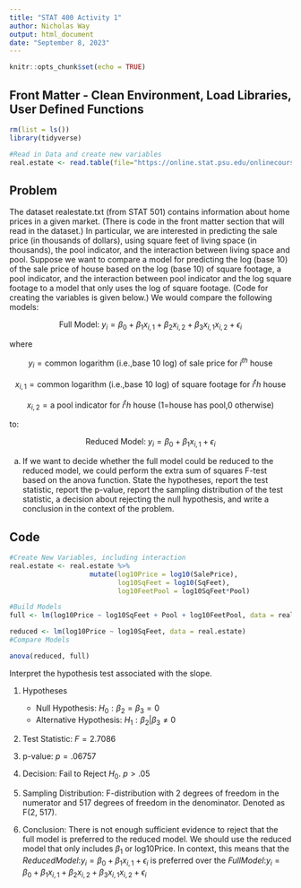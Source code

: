 ---
title: "STAT 400 Activity 1"
author: Nicholas Way
output: html_document
date: "September 8, 2023"
---

```{r setup, include=FALSE}
knitr::opts_chunk$set(echo = TRUE)
```
## Front Matter - Clean Environment, Load Libraries, User Defined Functions
```{r}
rm(list = ls())
library(tidyverse)

#Read in Data and create new variables
real.estate <- read.table(file="https://online.stat.psu.edu/onlinecourses/sites/stat501/files/data/realestate.txt",header=TRUE)
```


## Problem 

The dataset realestate.txt (from STAT 501) contains information about home prices in a given market. (There is code in the front matter section that will read in the dataset.) In particular, we are interested in predicting the sale price (in thousands of dollars), using square feet of living space (in thousands), the pool indicator, and the interaction between living space and pool. Suppose we want to compare a model for predicting the log (base 10) of the sale price of house based on the log (base 10) of square footage, a pool indicator, and the interaction between pool indicator and the log square footage to a model that only uses the log of square footage. (Code for creating the variables is given below.) We would compare the following models:

$$\text{Full Model: } y_i=\beta_0+\beta_1 x_{i,1}+\beta_2 x_{i,2}+\beta_3 x_{i,1} x_{i,2}+\epsilon_i$$

where 

$$y_i=\text{common logarithm (i.e.,base 10 log) of sale price for } i^{th}  \text{ house}$$

$$x_{i,1}=\text{common logarithm (i.e.,base 10 log)  of square footage for } i^th \text{ house}$$

$$x_{i,2}=\text{a pool indicator for } i^th \text{ house (1=house has pool,0 otherwise)}$$

to: 

$$\text{Reduced Model: } y_i=\beta_0+\beta_1 x_{i,1}+\epsilon_i$$


a. If we want to decide whether the full model could be reduced to the reduced model, we could perform the extra sum of squares F-test based on the anova function. State the hypotheses, report the test statistic, report the p-value, report the sampling distribution of the test statistic, a decision about rejecting the null hypothesis, and write a conclusion in the context of the problem.  

## Code
```{r}
#Create New Variables, including interaction
real.estate <- real.estate %>%
                    mutate(log10Price = log10(SalePrice),
                           log10SqFeet = log10(SqFeet),
                           log10FeetPool = log10SqFeet*Pool)

#Build Models
full <- lm(log10Price ~ log10SqFeet + Pool + log10FeetPool, data = real.estate)

reduced <- lm(log10Price ~ log10SqFeet, data = real.estate)
#Compare Models

anova(reduced, full)
```

Interpret the hypothesis test associated with the slope.

1. Hypotheses
    - Null Hypothesis: $H_0: \beta_2 = \beta_3 = 0$ 
    - Alternative Hypothesis: $H_1: \beta_2 | \beta_3 \ne 0$

2. Test Statistic: $F=2.7086$

3. p-value: $p = .06757$

4. Decision: Fail to Reject $H_0$. $p > .05$

5. Sampling Distribution: F-distribution with 2 degrees of freedom in the numerator and 517 degrees of freedom in the denominator. Denoted as F(2, 517).

6. Conclusion: There is not enough sufficient evidence to reject that the full model is preferred to the reduced model. We should use the reduced model that only includes $\beta_1$ or log10Price. In context, this means that the ${Reduced Model: } y_i=\beta_0+\beta_1 x_{i,1}+\epsilon_i$ is preferred over the ${Full Model: } y_i=\beta_0+\beta_1 x_{i,1}+\beta_2 x_{i,2}+\beta_3 x_{i,1} x_{i,2}+\epsilon_i$